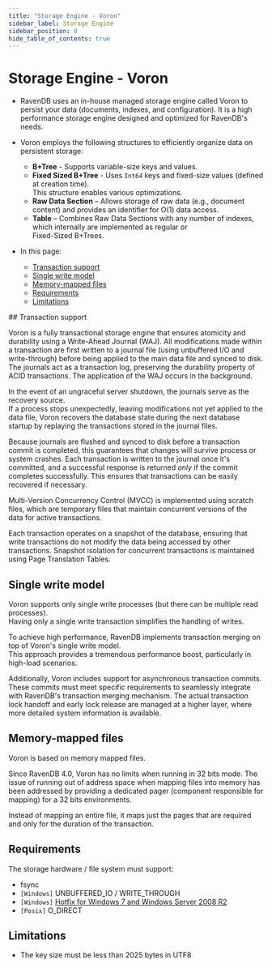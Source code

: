 ```yaml
---
title: "Storage Engine - Voron"
sidebar_label: Storage Engine
sidebar_position: 0
hide_table_of_contents: true
---
```



# Storage Engine - Voron
<Admonition type="note" title="Note">

* RavenDB uses an in-house managed storage engine called Voron to persist your data (documents, indexes, and configuration).
  It is a high performance storage engine designed and optimized for RavenDB's needs.

* Voron employs the following structures to efficiently organize data on persistent storage:
  * **B+Tree** - Supports variable-size keys and values.
  * **Fixed Sized B+Tree** - Uses `Int64` keys and fixed-size values (defined at creation time).  
    This structure enables various optimizations.
  * **Raw Data Section** – Allows storage of raw data (e.g., document content) and provides an identifier for O(1) data access.
  * **Table** – Combines Raw Data Sections with any number of indexes, which internally are implemented as regular or  
    Fixed-Sized B+Trees.

* In this page:
  * [Transaction support](../../server/storage/storage-engine#transaction-support)
  * [Single write model](../../server/storage/storage-engine#single-write-model)
  * [Memory-mapped files](../../server/storage/storage-engine#memory-mapped-files)
  * [Requirements](../../server/storage/storage-engine#requirements)
  * [Limitations](../../server/storage/storage-engine#limitations)

</Admonition>
## Transaction support

Voron is a fully transactional storage engine that ensures atomicity and durability using a Write-Ahead Journal (WAJ).
All modifications made within a transaction are first written to a journal file (using unbuffered I/O and write-through) before being applied to the main data file and synced to disk.
The journals act as a transaction log, preserving the durability property of ACID transactions.
The application of the WAJ occurs in the background.

In the event of an ungraceful server shutdown, the journals serve as the recovery source.  
If a process stops unexpectedly, leaving modifications not yet applied to the data file, 
Voron recovers the database state during the next database startup by replaying the transactions stored in the journal files. 

Because journals are flushed and synced to disk before a transaction commit is completed, this guarantees that changes will survive process or system crashes. 
Each transaction is written to the journal once it's committed, and a successful response is returned _only_ if the commit completes successfully.
This ensures that transactions can be easily recovered if necessary.

Multi-Version Concurrency Control (MVCC) is implemented using scratch files,
which are temporary files that maintain concurrent versions of the data for active transactions.

Each transaction operates on a snapshot of the database, ensuring that write transactions do not modify the data being accessed by other transactions.
Snapshot isolation for concurrent transactions is maintained using Page Translation Tables.



## Single write model

Voron supports only single write processes (but there can be multiple read processes).  
Having only a single write transaction simplifies the handling of writes.

To achieve high performance, RavenDB implements transaction merging on top of Voron's single write model.  
This approach provides a tremendous performance boost, particularly in high-load scenarios.

Additionally, Voron includes support for asynchronous transaction commits.
These commits must meet specific requirements to seamlessly integrate with RavenDB's transaction merging mechanism. 
The actual transaction lock handoff and early lock release are managed at a higher layer, where more detailed system information is available.



## Memory-mapped files

Voron is based on memory mapped files.

<Admonition type="info" title="Running on 32 bits" id="running-on-32-bits" href="#running-on-32-bits">

Since RavenDB 4.0, Voron has no limits when running in 32 bits mode. The issue of running out of address space when mapping files into memory 
has been addressed by providing a dedicated pager (component responsible for mapping) for a 32 bits environments.

Instead of mapping an entire file, it maps just the pages that are required and only for the duration of the transaction.

</Admonition>



## Requirements

The storage hardware / file system must support:

* fsync
* `[Windows]` UNBUFFERED_IO / WRITE_THROUGH
* `[Windows]` [Hotfix for Windows 7 and Windows Server 2008 R2](https://support.microsoft.com/en-us/help/2731284/33-dos-error-code-when-memory-memory-mapped-files-are-cleaned-by-using)
* `[Posix]` O_DIRECT



## Limitations

- The key size must be less than 2025 bytes in UTF8



